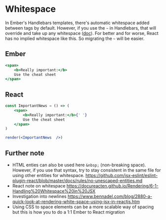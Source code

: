 # Whitespace 

In Ember's Handlebars templates, there's automatic whitespace added between tags by default. However, if you use the `~` in Handlebars, that will override and take up any whitespace ([doc](https://handlebarsjs.com/guide/expressions.html#whitespace-control)). For better and for worse, React has no implied whitespace like this. So migrating the `~` will be easier. 

## Ember

```hbs showLineNumbers
<span>
	<b>Really important:</b>
	Use the cheat sheet
</span>
```

## React 

```jsx live noInline
const ImportantNews = () => (
	<span>
		<b>Really important:</b>{' '}
		Use the cheat sheet
	</span>
)

render(<ImportantNews  />)
```

## Further note

- HTML enties can also be used here `&nbsp;` (non-breaking space). However, if you use that syntax, try to stay consistent in the same file for using other entities for whitespace. https://github.com/jsx-eslint/eslint-plugin-react/blob/master/docs/rules/no-unescaped-entities.md
- React note on whitespace https://docureacten.github.io/Rendering/6-1-Handling%20Whitespace%20in%20JSX
- Investigation into newlines https://www.bennadel.com/blog/2880-a-quick-look-at-rendering-white-space-using-jsx-in-reactjs.htm
- Using CSS to space elements can be a more scalable way of spacing but this is how you to do a 1:1 Ember to React migration
